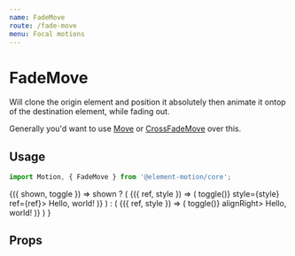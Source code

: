 ```yaml
---
name: FadeMove
route: /fade-move
menu: Focal motions
---
```



# FadeMove

Will clone the origin element and position it absolutely then animate it ontop of the destination element,
while fading out.

Generally you'd want to use [Move](/move) or [CrossFadeMove](/cross-fade-move) over this.

## Usage

```js
import Motion, { FadeMove } from '@element-motion/core';
```

<Playground>
  <Common.Toggler interval>
    {({ shown, toggle }) =>
      shown ? (
        <Motion name="fade-move" key="1">
          <FadeMove>
            {({ ref, style }) => (
              <Styled.Box onClick={() => toggle()} style={style} ref={ref}>
                Hello, world!
              </Styled.Box>
            )}
          </FadeMove>
        </Motion>
      ) : (
        <Motion name="fade-move" key="2">
          <FadeMove>
            {({ ref, style }) => (
              <Styled.Box style={style} ref={ref} onClick={() => toggle()} alignRight>
                Hello, world!
              </Styled.Box>
            )}
          </FadeMove>
        </Motion>
      )
    }
  </Common.Toggler>
</Playground>

## Props

<Props of={FadeMove} />
